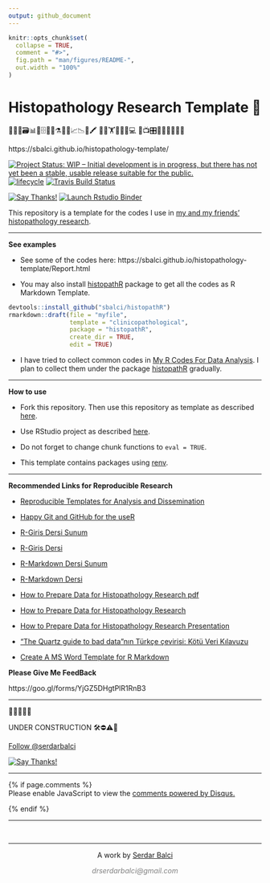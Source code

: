 ```yaml
---
output: github_document
---
```


<!-- README.md is generated from README.Rmd. Please edit that file -->

```r
knitr::opts_chunk$set(
  collapse = TRUE,
  comment = "#>",
  fig.path = "man/figures/README-",
  out.width = "100%"
)
```





# Histopathology Research Template 🔬  

🔬👀📑🗃📊🏨🗄📇📖⚗📝🎶📈📉📃🖍
🔬🔬🏋🚴🚙👨💻
📸📺🎛🔭🔬💊🔐🍫🌸



https://sbalci.github.io/histopathology-template/




<!-- badges: start -->
<!-- [![CRAN_Release_Badge](http://www.r-pkg.org/badges/version-ago/histopathology-template)](https://CRAN.R-project.org/package=histopathology-template) -->
[![Project Status: WIP – Initial development is in progress, but there has not yet been a stable, usable release suitable for the public.](https://www.repostatus.org/badges/latest/wip.svg)](https://www.repostatus.org/#wip)
[![lifecycle](https://img.shields.io/badge/lifecycle-experimental-orange.svg)](https://www.tidyverse.org/lifecycle/)
[![Travis Build Status](https://travis-ci.com/sbalci/histopathology-template.svg?branch=master)](https://travis-ci.com/sbalci/histopathology-template)
<!-- [![codecov](https://codecov.io/gh/sbalci/histopathology-template/branch/master/graph/badge.svg)](https://codecov.io/gh/sbalci/histopathology-template) -->
<!-- [![Appveyor Build status](https://ci.appveyor.com/api/projects/status/1cxwgpgfi1x9vcdc?svg=true)](https://ci.appveyor.com/project/sbalci/histopathology-template) -->
<!-- [![Coverage Status](https://coveralls.io/repos/github/sbalci/histopathology-template/badge.svg?branch=master)](https://coveralls.io/github/sbalci/histopathology-template?branch=master) -->
<!-- [![CircleCI](https://circleci.com/gh/sbalci/histopathology-template.svg?style=svg)](https://circleci.com/gh/sbalci/histopathology-template) -->
<!-- [![Requirements Status](https://requires.io/github/sbalci/histopathology-template/requirements.svg?branch=master)](https://requires.io/github/sbalci/histopathology-template/requirements/?branch=master) -->
<!-- [![Libraries.io dependency status for GitHub repo](https://img.shields.io/librariesio/github/sbalci/histopathology-template.svg)](https://libraries.io/github/sbalci/histopathology-template) -->
<!-- [![CodeFactor](https://www.codefactor.io/repository/github/sbalci/histopathology-template/badge)](https://www.codefactor.io/repository/github/sbalci/histopathology-template) -->
<!-- [![DepShield Badge](https://depshield.sonatype.org/badges/sbalci/histopathology-template/depshield.svg)](https://depshield.github.io) -->
<!-- [![GuardRails badge](https://badges.guardrails.io/sbalci/histopathology-template.svg?token=13e00877a2660679719002a221904a94ad23d9cf7d31e176ad96aeabe1987be8)](https://dashboard.guardrails.io/default/gh/sbalci/histopathology-template) -->
<!-- [![GitHub last commit](https://img.shields.io/github/last-commit/sbalci/histopathology-template.svg)](https://github.com/sbalci/histopathology-template/commits/master) -->
<!-- [![Daily downloads badge](https://cranlogs.r-pkg.org/badges/last-day/histopathology-template?color=blue)](https://CRAN.R-project.org/package=histopathology-template) -->

<!-- [![GitHub version](https://img.shields.io/badge/GitHub-0.0.0.9000-orange.svg?style=flat-square)](https://github.com/sbalci/histopathology-template/) -->
<!-- [![GitHub issues](https://img.shields.io/github/issues/sbalci/histopathology-template.svg)](https://github.com/sbalci/histopathology-template/issues) -->
<!-- [![GitHub code size in bytes](https://img.shields.io/github/languages/code-size/sbalci/histopathology-template.svg)](https://github.com/sbalci/histopathology-template) -->
<!-- [![GitHub forks](https://img.shields.io/github/forks/sbalci/histopathology-template.svg)](https://github.com/sbalci/histopathology-template/network) -->
<!-- [![GitHub stars](https://img.shields.io/github/stars/sbalci/histopathology-template.svg)](https://github.com/sbalci/histopathology-template/stargazers) -->
<!-- [![Website](https://img.shields.io/badge/website-histopathology-template-orange.svg?colorB=E91E63)](https://sbalci.github.io/histopathology-template/) -->
<!-- [![HitCount](http://hits.dwyl.io/sbalci/histopathology-template.svg)](http://hits.dwyl.io/sbalci/histopathology-template) -->
<!-- [![Twitter](https://img.shields.io/twitter/url/https/github.com/sbalci/histopathology-template.svg?style=social)](https://twitter.com/intent/tweet?text=%23rstats%20codes%20for%20histopathology%20research%20by%20@serdarbalci&url=https%3A%2F%2Fgithub.com%2Fsbalci%2Fhistopathology-template) -->
<!-- ![GitHub](https://img.shields.io/github/license/sbalci/histopathology-template.svg) -->
<!-- [![contributions welcome](https://img.shields.io/badge/contributions-welcome-brightgreen.svg?style=flat)](https://github.com/sbalci/histopathology-template/issues) -->
[![Say Thanks!](https://img.shields.io/badge/Say%20Thanks-!-1EAEDB.svg)](https://saythanks.io/to/sbalci)
[![Launch Rstudio Binder](http://mybinder.org/badge_logo.svg)](https://mybinder.org/v2/gh/sbalci/histopathology-template/master?urlpath=rstudio)
<!-- badges: end -->


This repository is a template for the codes I use in [my and my friends' histopathology research](https://sbalci.github.io/cv/SerdarBalciMDPathologist.html).

---

**See examples**

- See some of the codes here: https://sbalci.github.io/histopathology-template/Report.html


- You may also install [histopathR](https://sbalci.github.io/histopathR/) package to get all the codes as R Markdown Template.


``` r
devtools::install_github("sbalci/histopathR")
rmarkdown::draft(file = "myfile",
                 template = "clinicopathological",
                 package = "histopathR",
                 create_dir = TRUE,
                 edit = TRUE)
```

- I have tried to collect common codes in [My R Codes For Data Analysis](https://sbalci.github.io/MyRCodesForDataAnalysis/). I plan to collect them under the package [histopathR](https://sbalci.github.io/histopathR/) gradually.

---

**How to use**

- Fork this repository. Then use this repository as template as described [here](https://help.github.com/en/articles/creating-a-repository-from-a-template). 

- Use RStudio project as described [here](https://happygitwithr.com/existing-github-first.html#new-rstudio-project-via-git-clone-1).

- Do not forget to change chunk functions to `eval = TRUE`. 

- This template contains packages using [renv](https://rstudio.github.io/renv/articles/renv.html). 

---

**Recommended Links for Reproducible Research**

- [Reproducible Templates for Analysis and Dissemination](https://www.coursera.org/learn/reproducible-templates-analysis/home/info)

- [Happy Git and GitHub for the useR](https://happygitwithr.com/)

- [R-Giris Dersi Sunum](https://sbalci.github.io/MyRCodesForDataAnalysis/R-Giris.html)

- [R-Giris Dersi](https://sbalci.github.io/MyRCodesForDataAnalysis/R-Giris.nb.html)

- [R-Markdown Dersi Sunum](https://sbalci.github.io/MyRCodesForDataAnalysis/R-Markdown.nb.html)

- [R-Markdown Dersi](https://sbalci.github.io/MyRCodesForDataAnalysis/R-Markdown.html)

- [How to Prepare Data for Histopathology Research pdf](https://sbalci.github.io/MyRCodesForDataAnalysis/How-to-Prepare-Data-for-Histopathology-Research.pdf)

- [How to Prepare Data for Histopathology Research](https://sbalci.github.io/MyRCodesForDataAnalysis/How-to-Prepare-Data-for-Histopathology-Research.nb.html) 
 
- [How to Prepare Data for Histopathology Research Presentation](https://sbalci.github.io/MyRCodesForDataAnalysis/How-to-Prepare-Data-for-Histopathology-Research.html) 


- ["The Quartz guide to bad data"nın Türkçe çevirisi: Kötü Veri Kılavuzu ](https://sbalci.github.io/Kotu-Veri-Kilavuzu/)


- [Create A MS Word Template for R Markdown](https://vimeo.com/110804387)



**Please Give Me FeedBack**

https://goo.gl/forms/YjGZ5DHgtPlR1RnB3



---


🔬🔬🔬🔬🔬


UNDER CONSTRUCTION 🛠⛔️⚠️🔩

<!-- https://sbalci.github.io/histopathology-template/ -->

<a class="twitter-follow-button" data-show-count="false" href="https://twitter.com/serdarbalci">Follow @serdarbalci</a><script async src="https://platform.twitter.com/widgets.js" charset="utf-8"></script>

<!-- [![contributions welcome](https://img.shields.io/badge/contributions-welcome-brightgreen.svg?style=flat)](https://github.com/sbalci/histopathology-template/issues) -->
[![Say Thanks!](https://img.shields.io/badge/Say%20Thanks-!-1EAEDB.svg)](https://saythanks.io/to/sbalci)
<!-- [![HitCount](http://hits.dwyl.io/sbalci/histopathology-template.svg)](http://hits.dwyl.io/sbalci/histopathology-template) -->


<!-- --- -->


<!-- 🔬 **I plan to collect codes for future research. I will add some small functions.**   -->
<!-- - Methods to import and prepare data for analysis.   -->
<!-- - Descriptive statistics.   -->
<!-- - Hypothesis tests.   -->
<!-- - Survival analysis.   -->
<!-- - Regression analysis.   -->
<!-- - Cluster analysis.   -->


<!-- 🔬 **I plan to make template files to form when loading the package.**   -->


<!-- 🔬 **I plan two tutorial files as vignettes:**   -->
<!-- - How to prepare data for histopathological research   -->
<!-- - How to analyse data for histopathological research   -->



---
              


{% if page.comments %}
<script id="dsq-count-scr" src="//https-sbalci-github-io.disqus.com/count.js" async></script>

<div id="disqus_thread"></div>
<script>

/**
*  RECOMMENDED CONFIGURATION VARIABLES: EDIT AND UNCOMMENT THE SECTION BELOW TO INSERT DYNAMIC VALUES FROM YOUR PLATFORM OR CMS.
*  LEARN WHY DEFINING THESE VARIABLES IS IMPORTANT: https://disqus.com/admin/universalcode/#configuration-variables*/
/*
var disqus_config = function () {
this.page.url = PAGE_URL;  // Replace PAGE_URL with your page's canonical URL variable
this.page.identifier = PAGE_IDENTIFIER; // Replace PAGE_IDENTIFIER with your page's unique identifier variable
};
*/
(function() { // DON'T EDIT BELOW THIS LINE
var d = document, s = d.createElement('script');
s.src = 'https://https-sbalci-github-io.disqus.com/embed.js';
s.setAttribute('data-timestamp', +new Date());
(d.head || d.body).appendChild(s);
})();
</script>
<noscript>Please enable JavaScript to view the <a href="https://disqus.com/?ref_noscript">comments powered by Disqus.</a></noscript>
{% endif %} 

---

&nbsp;
<hr />
<p style="text-align: center;">A work by <a href="https://github.com/sbalci/">Serdar Balci</a></p>
<p style="text-align: center;"><span style="color: #808080;"><em>drserdarbalci@gmail.com</em></span></p>
<!-- Add icon library -->
<link rel="stylesheet" href="https://cdnjs.cloudflare.com/ajax/libs/font-awesome/4.7.0/css/font-awesome.min.css">
<!-- Add font awesome icons -->
<p style="text-align: center;">
	<a href="https://twitter.com/serdarbalci" class="fa fa-twitter"></a>
	<a href="https://www.linkedin.com/in/serdar-balci-md-pathologist/" class="fa fa-linkedin"></a>
	<a href="https://github.com/sbalci/" class="fa fa-github"></a>
</p>
&nbsp;
